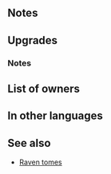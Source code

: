 {{Weapon Infobox
|tagid=SID_異空のブレス
|weaponType=Dragonstone
|might=16
|range=1
|effectiveness=dragon
|cooldown=-1
|effect=Accelerates Special trigger (cooldown count-1). Effective against dragon foes. Grants weapon-triangle advantage against colorless foes, and inflicts weapon-triangle disadvantage on colorless foes during combat. Reduces damage from area-of-effect Specials by 80% (excluding Røkkr area-of-effect Specials). If foe's Range = 2, calculates damage using the lower of foe's Def or Res.
|cost=400
|exclusive=1
|statModifiers=0,16,0,0,0
|required=Flametongue
|refinePaths=default
|refineSP=400
|refineMedals=500
|refineDews=200
|upgradedEffect=Accelerates Special trigger (cooldown count-1). Effective against dragon foes. Grants weapon-triangle advantage against colorless foes, and inflicts weapon-triangle disadvantage on colorless foes during combat. Reduces damage from area-of-effect Specials (excluding Røkkr area-of-effect Specials) by 80%. At start of combat, if unit's HP ≥ 25%, inflicts Atk/Res-5 on foe during combat and when unit deals damage to foe during combat, restores 7 HP to unit (triggers even if 0 damage is dealt). If foe's Range = 2, calculates damage using the lower of foe's Def or Res.
|effectSkill1=If foe initiates combat or foe's HP ≥ 75% at start of combat, inflicts Atk/Res-5 on foe and neutralizes unit's penalties to Def/Res during combat, and also, if unit's Res > foe's Res, reduces damage from attacks during combat and from area-of-effect Specials (excluding Røkkr area-of-effect Specials) by percentage = difference between Res stats × 4 (max 40%).
|properties=random_owner
}}
==Notes==
{{Effective damage bonus|dragon}}
{{New WTA|colorless}}
{{DamagePercentageReduction}}
{{AoEDamageReduction}}
{{LowerDefRes}}

==Upgrades==
{{Weapon Upgrade List}}
===Notes===
{{Temporary debuffs|name=refined Ethereal Breath}}
{{CombatHPRecovery|name=Refined Ethereal Breath}}
{{IfFoeInitiates}}
{{Penalty neutralization|name={{St|Ethereal Breath|refine=Skill1}}}}
==List of owners==
{{Skill Hero List}}
==In other languages==
{{OtherLanguages
|japanese=異空のブレス
|german=Ätherischer Atem
|spanishEU=Aliento etéreo
|spanishLA=Soplo etéreo
|french=Souffle éthéré
|italian=Soffio etereo
|chineseTW=異空吐息
|portuguese=Sopro etéreo
}}
==See also==
{{See also skills|cond=(WeaponEffectiveness='dragon' AND CanUseWeapon__full='{{WeaponList|Dragonstone}}') OR Description LIKE '%educes damage from%area-of-effect Specials by%' AND Exclusive='1' OR Description LIKE '%unit_s Res > foe_s Res%educes damage from attacks during combat%' AND Exclusive='1'}}
* [[Raven tomes]]
{{Weapons Navbox}}
